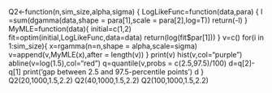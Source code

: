 

Q2<-function(n,sim_size,alpha,sigma)
{
  LogLikeFunc=function(data,para)
  {
    l =sum(dgamma(data,shape = para[1],scale = para[2],log=T))
    return(-l)
  }
  MyMLE=function(data){
    initial=c(1,2)
    fit=optim(initial,LogLikeFunc,data=data)
    return(log(fit$par[1]))
  }
  v=c()
  for(i in 1:sim_size){
    x=rgamma(n=n,shape = alpha,scale=sigma)
    v=append(v,MyMLE(x),after = length(v))
  }
  print(v)
  hist(v,col="purple")
  abline(v=log(1.5),col="red")
  q=quantile(v,probs = c(2.5,97.5)/100)
  d=q[2]-q[1]
  print('gap between 2.5 and 97.5-percentile points')
  d
}
Q2(20,1000,1.5,2.2)
Q2(40,1000,1.5,2.2)
Q2(100,1000,1.5,2.2)



